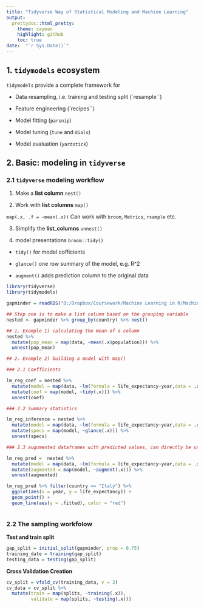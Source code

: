 ```yaml
---
title: "Tidyverse Way of Statistical Modeling and Machine Learning"
output:
  prettydoc::html_pretty:
    theme: cayman
    highlight: github
    toc: true
date:  "`r Sys.Date()`"
---
```



## 1. `tidymodels` ecosystem

`tidymodels` provide a complete framework for 

* Data resampling, i.e. training and testing split (`resample``)

* Feature engineering (`recipes``)

* Model fitting (`parsnip`)

* Model tuning (`tune` and `dials`)

* Model evaluation (`yardstick`)

## 2. Basic: modeling in `tidyverse`

### 2.1 `tidyverse` modeling workflow

1. Make a __list column__ `nest()`

2. Work with __list columns__ `map()`

`map(.x, .f = ~mean(.x))`
Can work with `broom`, `Metrics`, `rsample` etc.


3. Simplify the __list_columns__ `unnest()`

4. model presentations `broom::tidy()`

 *  `tidy()` for model cofficients
 
 *  `glance()` one row summary of the model, e.g. R^2
 
 *  `augment()` adds prediction column to the original data
 
```r
library(tidyverse)
library(tidymodels)

gapminder = readRDS("D:/Dropbox/Coursework/Machine Learning in R/Machine Learning in the Tidyverse/datasets/gapminder.rds")

## Step one is to make a list column based on the grouping variable
nested <- gapminder %>% group_by(country) %>% nest()

## 1. Example 1) calculating the mean of a column 
nested %>% 
  mutate(pop_mean = map(data, ~mean(.x$population))) %>% 
  unnest(pop_mean)

## 2. Example 2) building a model with map()

### 2.1 Coefficients

lm_reg_coef = nested %>%
  mutate(model = map(data, ~lm(formula = life_expectancy~year,data = .x))) %>% 
  mutate(coef = map(model, ~tidy(.x))) %>%
  unnest(coef)

### 2.2 Summary statistics

lm_reg_inference = nested %>%
  mutate(model = map(data, ~lm(formula = life_expectancy~year,data = .x))) %>% 
  mutate(specs = map(model, ~glance(.x))) %>%
  unnest(specs)

### 2.3 augumented dataframes with predicted values, can directly be used for checking prediction

lm_reg_pred =  nested %>%
  mutate(model = map(data, ~lm(formula = life_expectancy~year,data = .x))) %>%
  mutate(augmented = map(model, ~augment(.x))) %>%
  unnest(augmented)

lm_reg_pred %>% filter(country == "Italy") %>%
  ggplot(aes(x = year, y = life_expectancy)) +
  geom_point() +
  geom_line(aes(y = .fitted), color = "red")



```

### 2.2 The sampling workfolow

__Test and train split__

```r
gap_split = initial_split(gapminder, prop = 0.75)
training_date = training(gap_split)
testing_data = testing(gap_split)
```

__Cross Validation Creation__
```r
cv_split = vfold_cv(training_data, v = 3)
cv_data = cv_split %>% 
  mutate(train = map(splits, ~training(.x)),
         validate = map(splits, ~testing(.x)))
```